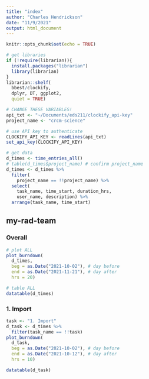 ```yaml
---
title: "index"
author: "Charles Hendrickson"
date: "11/9/2021"
output: html_document
---
```


```r
knitr::opts_chunk$set(echo = TRUE)
```

```r
# get libraries
if (!require(librarian)){
  install.packages("librarian")
  library(librarian)
}
librarian::shelf(
  bbest/clockify,
  dplyr, DT, ggplot2,
  quiet = TRUE)

# CHANGE THESE VARIABLES!
api_txt <- "~/Documents/eds211/clockify_api-key"
project_name <- "crcm-science"

# use API key to authenticate
CLOCKIFY_API_KEY <- readLines(api_txt)
set_api_key(CLOCKIFY_API_KEY)

# get data
d_times <- time_entries_all()
# table(d_times$project_name) # confirm project_name
d_times <- d_times %>%
  filter(
    project_name == !!project_name) %>%
  select(
    task_name, time_start, duration_hrs, 
    user_name, description) %>% 
  arrange(task_name, time_start)
```
## my-rad-team {.tabset}

### Overall

```r
# plot ALL
plot_burndown(
  d_times,
  beg = as.Date("2021-10-02"), # day before
  end = as.Date("2021-11-21"), # day after
  hrs = 20)

# table ALL
datatable(d_times)
```

### 1. Import

```r
task <- "1. Import"
d_task <- d_times %>% 
  filter(task_name == !!task)
plot_burndown(
  d_task,
  beg = as.Date("2021-10-02"), # day before
  end = as.Date("2021-10-12"), # day after
  hrs = 10)

datatable(d_task)
```

